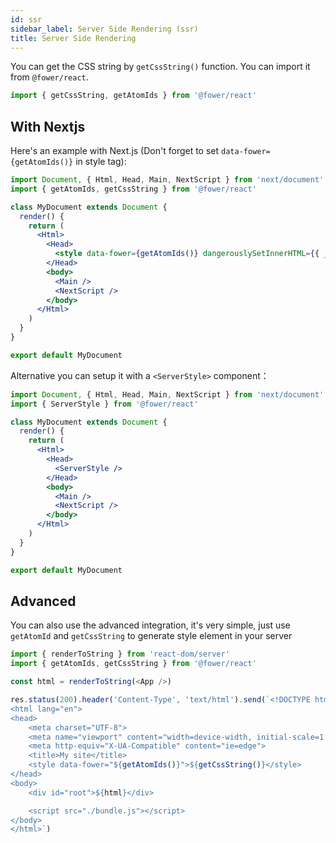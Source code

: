 ```yaml
---
id: ssr
sidebar_label: Server Side Rendering (ssr)
title: Server Side Rendering
---
```


You can get the CSS string by `getCssString()` function. You can import it from `@fower/react`.

```jsx
import { getCssString, getAtomIds } from '@fower/react'
```

## With Nextjs

Here's an example with Next.js (Don't forget to set `data-fower={getAtomIds()}` in style tag):

```jsx {2,9} title="_document.tsx"
import Document, { Html, Head, Main, NextScript } from 'next/document'
import { getAtomIds, getCssString } from '@fower/react'

class MyDocument extends Document {
  render() {
    return (
      <Html>
        <Head>
          <style data-fower={getAtomIds()} dangerouslySetInnerHTML={{ __html: getCssString() }} />
        </Head>
        <body>
          <Main />
          <NextScript />
        </body>
      </Html>
    )
  }
}

export default MyDocument
```

Alternative you can setup it with a `<ServerStyle>` component：


```jsx {2,9}
import Document, { Html, Head, Main, NextScript } from 'next/document'
import { ServerStyle } from '@fower/react'

class MyDocument extends Document {
  render() {
    return (
      <Html>
        <Head>
          <ServerStyle />
        </Head>
        <body>
          <Main />
          <NextScript />
        </body>
      </Html>
    )
  }
}

export default MyDocument
```

## Advanced

You can also use the advanced integration, it's very simple, just use `getAtomId` and `getCssString` to generate style element in your server

```js
import { renderToString } from 'react-dom/server'
import { getAtomIds, getCssString } from '@fower/react'

const html = renderToString(<App />)

res.status(200).header('Content-Type', 'text/html').send(`<!DOCTYPE html>
<html lang="en">
<head>
    <meta charset="UTF-8">
    <meta name="viewport" content="width=device-width, initial-scale=1.0">
    <meta http-equiv="X-UA-Compatible" content="ie=edge">
    <title>My site</title>
    <style data-fower="${getAtomIds()}">${getCssString()}</style>
</head>
<body>
    <div id="root">${html}</div>

    <script src="./bundle.js"></script>
</body>
</html>`)
```
